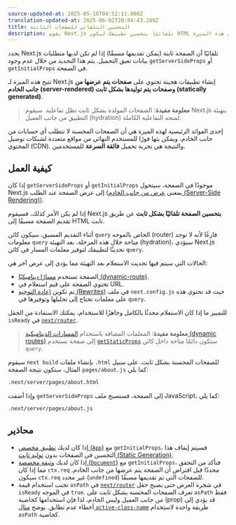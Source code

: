 ```yaml
---
source-updated-at: 2025-05-16T04:52:11.000Z
translation-updated-at: 2025-06-02T20:04:43.289Z
title: التحسين التلقائي للصفحات الثابتة
description: يقوم Next.js تلقائيًا بتحسين تطبيقك ليكون HTML ثابتًا عندما يكون ذلك ممكنًا. تعرف هنا على كيفية عمل هذه الميزة.
---
```


يحدد Next.js تلقائيًا أن الصفحة ثابتة (يمكن تقديمها مسبقًا) إذا لم تكن لديها متطلبات بيانات تعيق التحميل. يتم هذا التحديد من خلال عدم وجود `getServerSideProps` أو `getInitialProps` في الصفحة.

تتيح هذه الميزة لـ Next.js إنشاء تطبيقات هجينة تحتوي على **صفحات يتم عرضها من جانب الخادم (server-rendered) وصفحات يتم توليدها بشكل ثابت (statically generated)**.

> **معلومة مفيدة**: الصفحات المولدة بشكل ثابت تظل تفاعلية. سيقوم Next.js بتهيئة التطبيق من جانب العميل (hydration) لمنحه التفاعلية الكاملة.

إحدى الفوائد الرئيسية لهذه الميزة هي أن الصفحات المحسنة لا تتطلب أي حسابات من جانب الخادم، ويمكن بثها فورًا للمستخدم النهائي من مواقع متعددة لشبكات توصيل المحتوى (CDN). والنتيجة هي تجربة تحميل **فائقة السرعة** للمستخدمين.

## كيفية العمل

إذا كان `getServerSideProps` أو `getInitialProps` موجودًا في الصفحة، سيتحول Next.js إلى عرض الصفحة عند الطلب (بمعنى [عرض من جانب الخادم (Server-Side Rendering)](/docs/pages/building-your-application/rendering/server-side-rendering)).

إذا لم يكن الأمر كذلك، فسيقوم Next.js **بتحسين الصفحة تلقائيًا بشكل ثابت** عن طريق تقديم الصفحة مسبقًا إلى HTML ثابت.

أثناء التقديم المسبق، سيكون كائن `query` الخاص بالموجه (router) فارغًا لأنه لا توجد معلومات `query` متاحة خلال هذه المرحلة. بعد التهيئة (hydration)، سيؤدي Next.js تحديثًا لتطبيقك لتوفير معلمات المسار في كائن `query`.

الحالات التي سيتم فيها تحديث الاستعلام بعد التهيئة مما يؤدي إلى عرض آخر هي:

- الصفحة تستخدم [مسارًا ديناميكيًا (dynamic-route)](/docs/pages/building-your-application/routing/dynamic-routes).
- تحتوي الصفحة على قيم استعلام في URL.
- تم تكوين [إعادة التوجيه (Rewrites)](/docs/pages/api-reference/config/next-config-js/rewrites) في ملف `next.config.js` حيث قد تحتوي هذه على معلمات تحتاج إلى تحليلها وتوفيرها في `query`.

للتمييز ما إذا كان الاستعلام محدثًا بالكامل وجاهزًا للاستخدام، يمكنك الاستفادة من الحقل `isReady` في [`next/router`](/docs/pages/api-reference/functions/use-router#router-object).

> **معلومة مفيدة**: المعلمات المضافة باستخدام [المسارات الديناميكية (dynamic routes)](/docs/pages/building-your-application/routing/dynamic-routes) إلى صفحة تستخدم [`getStaticProps`](/docs/pages/building-your-application/data-fetching/get-static-props) ستكون دائمًا متاحة داخل كائن `query`.

سيقوم `next build` بإنشاء ملفات `.html` للصفحات المحسنة بشكل ثابت. على سبيل المثال، ستكون نتيجة الصفحة `pages/about.js` كما يلي:

```bash filename="Terminal"
.next/server/pages/about.html
```

وإذا أضفت `getServerSideProps` إلى الصفحة، فستصبح ملف JavaScript، كما يلي:

```bash filename="Terminal"
.next/server/pages/about.js
```

## محاذير

- إذا كان لديك [تطبيق مخصص (`App`)](/docs/pages/building-your-application/routing/custom-app) مع `getInitialProps`، فسيتم إيقاف هذا التحسين في الصفحات بدون [توليد ثابت (Static Generation)](/docs/pages/building-your-application/data-fetching/get-static-props).
- إذا كان لديك [وثيقة مخصصة (`Document`)](/docs/pages/building-your-application/routing/custom-document) مع `getInitialProps`، فتأكد من التحقق مما إذا كان `ctx.req` محددًا قبل افتراض أن الصفحة يتم عرضها من جانب الخادم. سيكون `ctx.req` غير محدد (`undefined`) للصفحات التي تم تقديمها مسبقًا.
- تجنب استخدام قيمة `asPath` في [`next/router`](/docs/pages/api-reference/functions/use-router#router-object) في شجرة العرض حتى يصبح حقل `isReady` في الموجه `true`. تعرف الصفحات المحسنة بشكل ثابت على `asPath` فقط من جانب العميل وليس الخادم، لذا فإن استخدامها كخاصية (prop) قد يؤدي إلى أخطاء عدم تطابق. يوضح [مثال `active-class-name`](https://github.com/vercel/next.js/tree/canary/examples/active-class-name) طريقة واحدة لاستخدام `asPath` كخاصية.